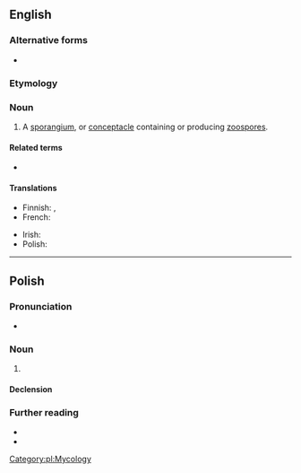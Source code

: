 {{also|zoösporangium}}

==English==

===Alternative forms===
* {{l|en|zoösporangium}}

===Etymology===
{{prefix|en|zoo|sporangium}}

===Noun===
{{en-noun|zoosporangia}}

# {{lb|en|botany}} A [[sporangium]], or [[conceptacle]] containing or producing [[zoospore]]s.

====Related terms====
* {{l|en|zoospore}}

====Translations====
{{trans-top|a sporangium, or conceptacle containing or producing zoospores}}
* Finnish: {{t|fi|parveiluitiöpesäke}}, {{t|fi|zoosporangio}}
* French: {{t+|fr|zoosporange|m}}
{{trans-mid}}
* Irish: {{t|ga|zóspóragán|m}}
* Polish: {{t|pl|zoosporangium|n}}
{{trans-bottom}}

----

==Polish==

===Pronunciation===
* {{pl-IPA}}

===Noun===
{{pl-noun|n}}

# {{lb|pl|botany}} {{l|en|zoosporangium}}

====Declension====
{{pl-decl-noun-n}}

===Further reading===
* {{R:pl:WSJP}}
* {{R:PWN}}

[[Category:pl:Mycology]]